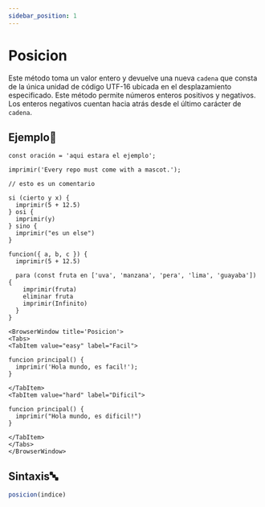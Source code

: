 ```yaml
---
sidebar_position: 1
---
```



# Posicion

Este método toma un valor entero y devuelve una nueva `cadena` que consta de la única unidad de código UTF-16 ubicada en el desplazamiento especificado. Este método permite números enteros positivos y negativos. Los enteros negativos cuentan hacia atrás desde el último carácter de `cadena`.

## Ejemplo📝


```dummy title="posicion.dummy"
const oración = 'aqui estara el ejemplo';

imprimir('Every repo must come with a mascot.');

// esto es un comentario

si (cierto y x) {
  imprimir(5 + 12.5)
} osi {
  imprimir(y)
} sino {
  imprimir("es un else")
}

funcion({ a, b, c }) {
  imprimir(5 + 12.5)

  para (const fruta en ['uva', 'manzana', 'pera', 'lima', 'guayaba']) {
    imprimir(fruta)
    eliminar fruta
    imprimir(Infinito)
  }
}
```

```mdx-code-block
<BrowserWindow title='Posicion'>
<Tabs>
<TabItem value="easy" label="Facil">
```

```dummy
funcion principal() {
  imprimir('Hola mundo, es facil!');
}
```

```mdx-code-block
</TabItem>
<TabItem value="hard" label="Dificil">
```

```dummy
funcion principal() {
  imprimir("Hola mundo, es dificil!")
}
```

```mdx-code-block
</TabItem>
</Tabs>
</BrowserWindow>
```



## Sintaxis🔤

```js
posicion(indice)
```

